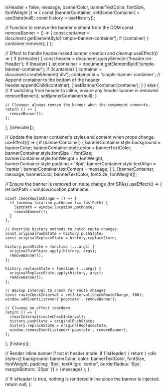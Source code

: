 
  isHeader = false,
  message,
  bannerColor,
  bannerTextColor,
  fontSize,
  fontWeight
}) => {
  const [bannerContainer, setBannerContainer] = useState(null);
  const history = useHistory();


  // Function to remove the banner element from the DOM
  const removeBanner = () => {
    const container = document.getElementById('simple-banner-container');
    if (container) {
      container.remove();
    }
  };

  // Effect to handle header-based banner creation and cleanup
  useEffect(() => {
    if (isHeader) {
      const header = document.querySelector('header.rm-Header');
      if (header) {
        let container = document.getElementById('simple-banner-container');
        if (!container) {
          container = document.createElement('div');
          container.id = 'simple-banner-container';
          // Append container to the bottom of the header
          header.appendChild(container);
        }
        setBannerContainer(container);
      }
    } else {
      // If switching from header to inline, ensure any header banner is removed.
      removeBanner();
      setBannerContainer(null);
    }

    // Cleanup: always remove the banner when the component unmounts.
    return () => {
      removeBanner();
    };
  }, [isHeader]);

  // Update the banner container's styles and content when props change.
  useEffect(() => {
    if (bannerContainer) {
      bannerContainer.style.background = bannerColor;
      bannerContainer.style.color = bannerTextColor;
      bannerContainer.style.fontSize = fontSize;
      bannerContainer.style.fontWeight = fontWeight;
      bannerContainer.style.padding = '8px';
      bannerContainer.style.textAlign = 'center';
      bannerContainer.textContent = message;
    }
  }, [bannerContainer, message, bannerColor, bannerTextColor, fontSize, fontWeight]);

  // Ensure the banner is removed on route change (for SPAs)
  useEffect(() => {
    let lastPath = window.location.pathname;

    const checkRouteChange = () => {
      if (window.location.pathname !== lastPath) {
        lastPath = window.location.pathname;
        removeBanner();
      }
    };

    // Override history methods to catch route changes.
    const originalPushState = history.pushState;
    const originalReplaceState = history.replaceState;

    history.pushState = function (...args) {
      originalPushState.apply(history, args);
      removeBanner();
    };

    history.replaceState = function (...args) {
      originalReplaceState.apply(history, args);
      removeBanner();
    };

    // Backup interval to check for route changes
    const routeCheckInterval = setInterval(checkRouteChange, 500);
    window.addEventListener('popstate', removeBanner);

    // Cleanup on effect teardown.
    return () => {
      clearInterval(routeCheckInterval);
      history.pushState = originalPushState;
      history.replaceState = originalReplaceState;
      window.removeEventListener('popstate', removeBanner);
    };
  }, [history]);

  // Render inline banner if not in header mode.
  if (!isHeader) {
    return (
      <div
        style={{
          background: bannerColor,
          color: bannerTextColor,
          fontSize,
          fontWeight,
          padding: '8px',
          textAlign: 'center',
          borderRadius: '6px',
          marginBottom: '20px'
        }}
      >
        {message}
      </div>
    );
  }

  // If isHeader is true, nothing is rendered inline since the banner is injected.
  return null;
};

<Banner
  isHeader={false} 
  message="This banner is displayed inline. Set isHeader to true to move it seamlessly into your site's header!" 
  bannerColor="#118cfd" 
  bannerTextColor="#ffffff" 
  fontSize="14px" 
  fontWeight="bold" 
/>
